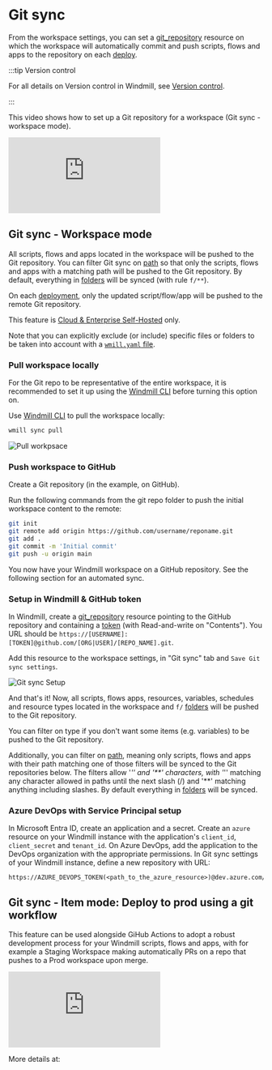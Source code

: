 
# Git sync

From the workspace settings, you can set a [git_repository](../../integrations/git_repository.mdx) resource on which the workspace will automatically commit and push scripts, flows and apps to the repository on each [deploy](../../core_concepts/0_draft_and_deploy/index.mdx).

:::tip Version control

For all details on Version control in Windmill, see [Version control](../../advanced/13_version_control/index.mdx).

:::

This video shows how to set up a Git repository for a workspace (Git sync - workspace mode).

<iframe
	style={{ aspectRatio: '16/9' }}
	src="https://www.youtube.com/embed/tmYcrfc_mAc"
	title="Git sync"
	frameBorder="0"
	allow="accelerometer; autoplay; clipboard-write; encrypted-media; gyroscope; picture-in-picture; web-share"
	allowFullScreen
	className="border-2 rounded-lg object-cover w-full dark:border-gray-800"
></iframe>

<br />

## Git sync - Workspace mode

All scripts, flows and apps located in the workspace will be pushed to the Git repository. You can filter Git sync on [path](../../core_concepts/16_roles_and_permissions/index.mdx#path) so that only the scripts, flows and apps with a matching path will be pushed to the Git repository. By default, everything in [folders](../../core_concepts/8_groups_and_folders/index.mdx) will be synced (with rule `f/**`).

On each [deployment](../../core_concepts/0_draft_and_deploy/index.mdx#deployed-version), only the updated script/flow/app will be pushed to the remote Git repository.

This feature is [Cloud & Enterprise Self-Hosted](/pricing) only.

Note that you can explicitly exclude (or include) specific files or folders to be taken into account with a [`wmill.yaml` file](https://github.com/windmill-labs/windmill-sync-example/blob/main/wmill.yaml).

### Pull workspace locally

For the Git repo to be representative of the entire workspace, it is recommended to set it up using the [Windmill CLI](../3_cli/index.mdx) before turning this option on.

Use [Windmill CLI](../3_cli/index.mdx) to pull the workspace locally:

```bash
wmill sync pull
```

![Pull workpsace](./pull_workspace.png 'Pull workspace')

### Push workspace to GitHub

Create a Git repository (in the example, on GitHub).

Run the following commands from the git repo folder to push the initial workspace content to the remote:

```bash
git init
git remote add origin https://github.com/username/reponame.git
git add .
git commit -m 'Initial commit'
git push -u origin main
```

You now have your Windmill workspace on a GitHub repository. See the following section for an automated sync.

### Setup in Windmill & GitHub token

In Windmill, create a [git_repository](https://hub.windmill.dev/resource_types/135/git_repository) resource pointing to the GitHub repository and containing a [token](https://github.com/settings/tokens) (with Read-and-write on "Contents"). You URL should be `https://[USERNAME]:[TOKEN]@github.com/[ORG|USER]/[REPO_NAME].git`.

Add this resource to the workspace settings, in "Git sync" tab and `Save Git sync settings`.

![Git sync Setup](./git_sync_setup.png 'Git sync Setup')

And that's it! Now, all scripts, flows apps, resources, variables, schedules and resource types located in the workspace and `f/` [folders](../../core_concepts/8_groups_and_folders/index.mdx) will be pushed to the Git repository.

You can filter on type if you don't want some items (e.g. variables) to be pushed to the Git repository.

Additionally, you can filter on [path](../../core_concepts/16_roles_and_permissions/index.mdx#path), meaning only scripts, flows and apps with their path matching one of those filters will be synced to the Git repositories below. The filters allow '*'' and '**' characters, with '*'' matching any character allowed in paths until the next slash (/) and '**' matching anything including slashes. By default everything in [folders](../../core_concepts/8_groups_and_folders/index.mdx) will be synced.



### Azure DevOps with Service Principal setup
In Microsoft Entra ID, create an application and a secret. 
Create an `azure` resource on your Windmill instance with the application's `client_id`, `client_secret` and `tenant_id`.
On Azure DevOps, add the application to the DevOps organization with the appropriate permissions. 
In Git sync settings of your Windmill instance, define a new repository with URL:

```
https://AZURE_DEVOPS_TOKEN(<path_to_the_azure_resource>)@dev.azure.com/<organization>/<project>/_git/<repository>
```

## Git sync - Item mode: Deploy to prod using a git workflow

This feature can be used alongside GiHub Actions to adopt a robust development process for your Windmill scripts, flows and apps,
with for example a Staging Workspace making automatically PRs on a repo that pushes to a Prod workspace upon merge.

<iframe
	style={{ aspectRatio: '16/9' }}
	src="https://www.youtube.com/embed/es8FUC2M73o"
	title="Deploy to a Prod Workspace using a Git Workflow"
	frameBorder="0"
	allow="accelerometer; autoplay; clipboard-write; encrypted-media; gyroscope; picture-in-picture; web-share"
	allowFullScreen
	className="border-2 rounded-lg object-cover w-full dark:border-gray-800"
></iframe>

<br />

More details at:

<div className="grid grid-cols-2 gap-6 mb-4">
	<DocCard
		title="Deploy to prod using a git workflow"
		description="Windmill integration with Git repositories makes it possible to adopt a robust development process for your Windmill scripts, flows and apps."
		href="/docs/advanced/deploy_gh_gl"
	/>
	<DocCard
		title="Local development"
		description="Develop locally, push to git and deploy automatically to Windmill."
		href="/docs/advanced/local_development"
	/>
</div>
